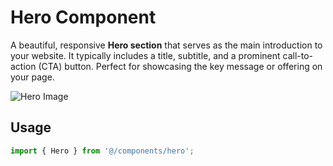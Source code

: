 # Hero Component

A beautiful, responsive **Hero section** that serves as the main introduction to your website. It typically includes a title, subtitle, and a prominent call-to-action (CTA) button. Perfect for showcasing the key message or offering on your page.


![Hero Image](/hero.png)


## Usage

```ts
import { Hero } from '@/components/hero';
```
